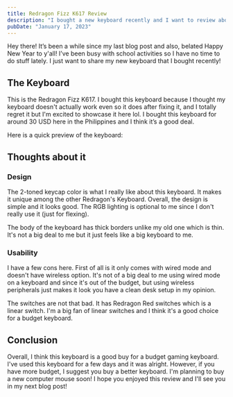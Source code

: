 ```yaml
---
title: Redragon Fizz K617 Review
description: "I bought a new keyboard recently and I want to review about it!"
pubDate: "January 17, 2023"
---
```


Hey there! It’s been a while since my last blog post and also, belated Happy New Year to y'all! I’ve been busy with school activities so I have no time to do stuff lately. I just want to share my new keyboard that I bought recently!

## The Keyboard

This is the Redragon Fizz K617. I bought this keyboard because I thought my keyboard doesn't actually work even so it does after fixing it, and I totally regret it but I'm excited to showcase it here lol. I bought this keyboard for around 30 USD here in the Philippines and I think it’s a good deal.

Here is a quick preview of the keyboard:

<BlogImage src={redragon} alt="Redragon Fizz Keyboard" />


## Thoughts about it

### Design

The 2-toned keycap color is what I really like about this keyboard. It makes it unique among the other Redragon's Keyboard. Overall, the design is simple and it looks good. The RGB lighting is optional to me since I don't really use it (just for flexing).

The body of the keyboard has thick borders unlike my old one which is thin. It's not a big deal to me but it just feels like a big keyboard to me.

### Usability

I have a few cons here. First of all is it only comes with wired mode and doesn't have wireless option. It's not of a big deal to me using wired mode on a keyboard and since it's out of the budget, but using wireless peripherals just makes it look you have a clean desk setup in my opinion.

The switches are not that bad. It has Redragon Red switches which is a linear switch. I'm a big fan of linear switches and I think it's a good choice for a budget keyboard.

## Conclusion

Overall, I think this keyboard is a good buy for a budget gaming keyboard. I've used this keyboard for a few days and it was alright. However, if you have more budget, I suggest you buy a better keyboard. I'm planning to buy a new computer mouse soon! I hope you enjoyed this review and I'll see you in my next blog post!
